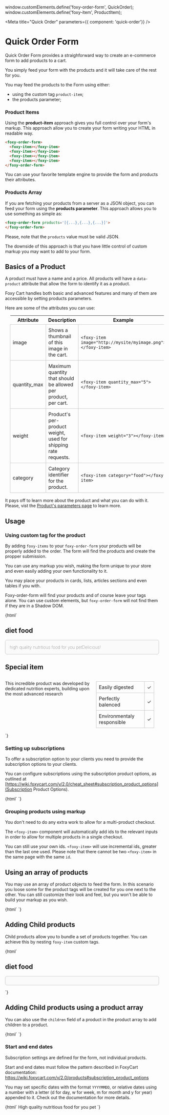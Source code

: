 window.customElements.define('foxy-order-form', QuickOrder);
window.customElements.define('foxy-item', ProductItem);

<Meta
 title="Quick Order"
 parameters={{ component: 'quick-order'}}
/>

# Quick Order Form

Quick Order Form provides a straighforward way to create an e-commerce form to add products to a cart.

You simply feed your form with the products and it will take care of the rest for you.

You may feed the products to the Form using either:

- using the custom tag `product-item`;
- the products parameter;

### Product Items

Using the **product-item** approach gives you full control over your form's markup.
This approach allow you to create your form writing your HTML in readable way.

```html
<foxy-order-form>
  <foxy-item></foxy-item>
  <foxy-item></foxy-item>
  <foxy-item></foxy-item>
  <foxy-item></foxy-item>
</foxy-order-form>
```

You can use your favorite template engine to provide the form and products their attributes.

### Products Array

If you are fetching your products from a server as a JSON object, you can feed your form using the 
**products parameter**.
This approach allows you to use something as simple as:

```html
<foxy-order-form products='[{...},{...},{...}]'>
</foxy-order-form>
```

Please, note that the `products` value must be valid JSON.

The downside of this approach is that you have little control of custom markup you may want to add to your form.

## Basics of a Product

A product must have a name and a price.
All products will have a `data-product` attribute that allow the form to identify it as a product.

Foxy Cart handles both basic and advanced features and many of them are accessible by setting products parameters.

Here are some of the attributes you can use:

|Attribute| Description| Example |
|---------|---------|---------|
|image|Shows a thumbnail of this image in the cart.| `<foxy-item image="http://mysite/myimage.png"></foxy-item>`|
|quantity_max|Maximum quantity that should be allowed per product, per cart.|`<foxy-item quantity_max="5"></foxy-item>`|
|weight|Product's per-product weight, used for shipping rate requests.|`<foxy-item weight="3"></foxy-item>`|
|category|Category identifier for the product.|`<foxy-item category="food"></foxy-item>`|

It pays off to learn more about the product and what you can do with it. Please, vist the [Product's parameters page](https://wiki.foxycart.com/v/2.0/products#a_complete_list_of_product_parameters) to learn more.

## Usage

### Using custom tag for the product

By adding `foxy-items` to your `foxy-order-form` your products will be properly added to the order. The form will find the products and create the propper submission.

You can use any markup you wish, making the form unique to your store and even easily adding your own functionality to it.

You may place your products in cards, lists, articles sections and even tables if you with.

Foxy-order-form will find your products and of course leave your tags alone.
You can use custom elements, but `foxy-order-form` will not find them if they are in a Shadow DOM.

<Preview>
  <Story name="Using product items">
    {html`
    <foxy-order-form currency="usd">
      <style>
      .dietary-food {
        font-weight: 100;
        border: solid thin silver;
        border-radius: 6px;
        padding: 1em;
        display: flex;
        margin-bottom: 1em;
        background: #fafafa;
      }
      .dietary-food img {
        height: 4em
      }
      table {
        margin: 1em;
      }
      table td {
        border: solid thin silver;
        border-collapse: collapse;
        padding: 0.5em;
      }
      </style>
      <h2>diet food</h2>
      <section class="dietary-food" >
        <foxy-item name="pup dog food" price="59.99"
          image="https://www.foxy.io/merchants/shopping-cart-full.svg">
          high quality nutritious food for you pet
        </foxy-item>
        <foxy-item name="pup dog rich food" price="69.99"
          image="https://www.foxy.io/merchants/shopping-cart-full.svg" >
          Delicious!
        </foxy-item>
      </section>
      <h2>Special item</h2>
      <foxy-item
        name="pup dog food"
        price="69.99"
        image="https://www.foxy.io/merchants/shopping-cart-full.svg">
        <section style="display: flex">
          <p>This incredible product was developed by dedicated nutrition experts, building upon the most advanced research</p>
          <table>
            <tr><td>Easily digested</td><td>✓</td></tr>
            <tr><td>Perfectly balenced</td><td>✓</td></tr>
            <tr><td>Environmentaly responsible</td><td>✓</td></tr>
          </table>
        </section>
      </foxy-item>
      </section>
    </foxy-order-form>
    `}
  </Story>
</Preview>

### Setting up subscriptions

To offer a subscription option to your clients you need to provide the subscription options to your clients.

You can configure subscriptions using the subscription product options, as outlined at [https://wiki.foxycart.com/v/2.0/cheat_sheet#subscription_product_options](Subscription Product Options).

<Preview>
  <Story name="Product with subscription" >
    {html`
    <foxy-order-form currency="usd"
                     frequencyOptions='["1d", "1w", ".5m", "1m"]'>
      <foxy-item
        name="Pup Dog Food"
        price="69.99"
        image="https://www.foxy.io/merchants/shopping-cart-full.svg"
        >
      </foxy-item>
    </foxy-order-form>
    `}
  </Story>
</Preview>

### Grouping products using markup

You don't need to do any extra work to allow for a multi-product checkout.

The `<foxy-item>` component will automatically add ids to the relevant inputs in order to allow for multiple products in a single checkout.

You can still use your own ids. `<foxy-item>` will use incremental ids, greater than the last one used.
Please note that there cannot be two `<foxy-item>` in the same page with the same `id`.

## Using an array of products

You may use an array of product objects to feed the form.
In this scenario you loose some for the product tags will be created for you one next to the other.
You can still customize their look and feel, but you won't be able to build your markup as you wish.

<Preview>
  <Story name="Using an Array of products">
    {html`
    <foxy-order-form
		  frequencyOptions='["1d", "1w", ".5m", "1m"]'
	    products='[{"name":"Cub Puppy","price":"75.95"},{"name":"Bird Dog","price":"64.95"}]'
      currency="usd"
      >
    </foxy-order-form>
    `}
  </Story>
</Preview>

## Adding Child products

Child products allow you to bundle a set of products together. You can achieve this by nesting `foxy-item` custom tags.

<Preview>
  <Story name="Child Products">
    {html`
	<foxy-order-form
      currency="usd"
  >
	      <h2>diet food</h2>
	      <section class="dietary-food" >
          <foxy-item name="Food Pack" price="0.00" image="https://www.foxy.io/merchants/shopping-cart-full.svg">
            <foxy-item name="pup dog rich food" price="69.99" image="https://www.foxy.io/merchants/shopping-cart-full.svg" > </foxy-item>
            <foxy-item name="pup dog rich food" price="69.99" image="https://www.foxy.io/merchants/shopping-cart-full.svg"> </foxy-item>
          </foxy-item>
	      </section>
    </foxy-order-form>
    `}
  </Story>
</Preview>

## Adding Child products using a product array

You can also use the `children` field of a product in the product array to add children to a product.

<Preview>
  <Story name="Child products with a JS Array">
    {html`
    <foxy-order-form
      currency="usd"
	    products='[
		    {
			    "name":"Cub Puppy",
			    "price":"75.95"
			    },
		    {
			    "name":"Bird Dog",
			    "price":"64.95",
			    "children":[
				    {
					    "name":"Tiny food",
					    "price":"10.00"
				    },
				    {
					    "name":"Not so tiny food",
					    "price":"8.00"
				    }
			    ]
		    }]'>
    </foxy-order-form>
    `}
  </Story>
</Preview>


### Start and end dates

Subscription settings are defined for the form, not individual products.

Start and end dates must follow the pattern described in FoxyCart documentation:
https://wiki.foxycart.com/v/2.0/products#subscription_product_options

You may set specific dates with the format `YYYYMMDD`, or relative dates using a number with a letter (d for day, w for week, m for month and y for year) appended to it.
Check out the documentation for more details.

<Preview>
  <Story name="Start and End Dates" >
    {html`
    <foxy-order-form frequencyOptions='["1d", "1w", ".5m", "1m"]'
                    currency="usd"
                    sub_startdate="20200505"
                    sub_enddate="20210505" >
      <foxy-item
        name="Pup Dog Food"
        price="69.99"
        sub_frequency="1m"
        >
        High quality nutritious food for you pet
      </foxy-item>
    </foxy-order-form>
    `}
  </Story>
</Preview>
